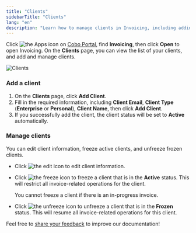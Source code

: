 ```yaml
---
title: "Clients"
sidebarTitle: "Clients"
lang: "en"
description: "Learn how to manage clients in Invoicing, including adding, editing, and freezing client accounts for better organization."
---
```

Click <img src="/en/images/common/icon_apps.svg" className="icon" alt="the Apps icon"/> on [Cobo Portal](https://portal.cobo.com/login), find **Invoicing**, then click **Open** to open Invoicing. On the **Clients** page, you can view the list of your clients, and add and manage clients.

<img src="/en/images/portal-apps/invoicing/clients.png" className="screenshot_full_screen" alt="Clients"/>

### Add a client

1. On the **Clients** page, click **Add Client**.
2. Fill in the required information, including **Client Email**, **Client Type** (**Enterprise** or **Personal**), **Client Name**, then click **Add Client**. 
3. If you successfully add the client, the client status will be set to **Active** automatically.

### Manage clients

You can edit client information, freeze active clients, and unfreeze frozen clients.

- Click <img src="/en/images/common/icon_edit.svg" className="icon" alt="the edit icon"></img> to edit client information.
- Click <img src="/en/images/common/icon_freeze.svg" className="icon" alt="the freeze icon"></img> to freeze a client that is in the **Active** status. This will restrict all invoice-related operations for the client.

    <Info>You cannot freeze a client if there is an in-progress invoice.</Info>

- Click <img src="/en/images/common/icon_unfreeze.svg" className="icon" alt="the unfreeze icon"></img> to unfreeze a client that is in the **Frozen** status. This will resume all invoice-related operations for this client.

<Tip>Feel free to [share your feedback](https://forms.zohopublic.com/cobo/form/DocumentFeedbackForm/formperma/QvLOhxJv1_JMsJ-1dleZ8Itb_7rzN-LtgvsDdxosoVI?referrername=manuals) to improve our documentation!</Tip>